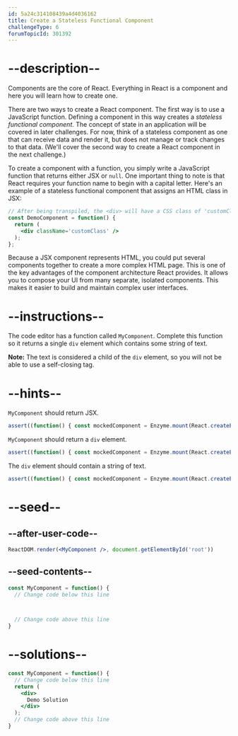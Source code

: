 ```yaml
---
id: 5a24c314108439a4d4036162
title: Create a Stateless Functional Component
challengeType: 6
forumTopicId: 301392
---
```


# --description--

Components are the core of React. Everything in React is a component and here you will learn how to create one.

There are two ways to create a React component. The first way is to use a JavaScript function. Defining a component in this way creates a *stateless functional component*. The concept of state in an application will be covered in later challenges. For now, think of a stateless component as one that can receive data and render it, but does not manage or track changes to that data. (We'll cover the second way to create a React component in the next challenge.)

To create a component with a function, you simply write a JavaScript function that returns either JSX or `null`. One important thing to note is that React requires your function name to begin with a capital letter. Here's an example of a stateless functional component that assigns an HTML class in JSX:

```jsx
// After being transpiled, the <div> will have a CSS class of 'customClass'
const DemoComponent = function() {
  return (
    <div className='customClass' />
  );
};
```

Because a JSX component represents HTML, you could put several components together to create a more complex HTML page. This is one of the key advantages of the component architecture React provides. It allows you to compose your UI from many separate, isolated components. This makes it easier to build and maintain complex user interfaces.

# --instructions--

The code editor has a function called `MyComponent`. Complete this function so it returns a single `div` element which contains some string of text.

**Note:** The text is considered a child of the `div` element, so you will not be able to use a self-closing tag.

# --hints--

`MyComponent` should return JSX.

```js
assert((function() { const mockedComponent = Enzyme.mount(React.createElement(MyComponent)); return mockedComponent.length === 1; })());
```

`MyComponent` should return a `div` element.

```js
assert((function() { const mockedComponent = Enzyme.mount(React.createElement(MyComponent)); return mockedComponent.children().type() === 'div' })());
```

The `div` element should contain a string of text.

```js
assert((function() { const mockedComponent = Enzyme.mount(React.createElement(MyComponent)); return mockedComponent.find('div').text() !== ''; })());
```

# --seed--

## --after-user-code--

```jsx
ReactDOM.render(<MyComponent />, document.getElementById('root'))
```

## --seed-contents--

```jsx
const MyComponent = function() {
  // Change code below this line



  // Change code above this line
}
```

# --solutions--

```jsx
const MyComponent = function() {
  // Change code below this line
  return (
    <div>
      Demo Solution
    </div>
  );
  // Change code above this line
}
```
